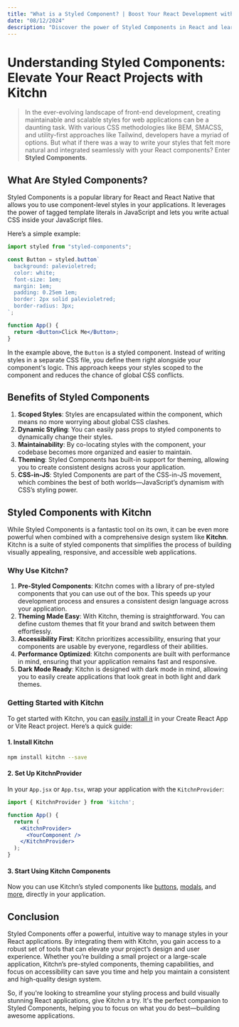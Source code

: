 ```yaml
---
title: "What is a Styled Component? | Boost Your React Development with Kitchn"
date: "08/12/2024"
description: "Discover the power of Styled Components in React and learn how Kitchn's pre-styled components and theming capabilities can streamline your development process. Build responsive, accessible, and visually stunning applications with ease."
---
```


# Understanding Styled Components: Elevate Your React Projects with Kitchn

> In the ever-evolving landscape of front-end development, creating maintainable and scalable styles for web applications can be a daunting task. With various CSS methodologies like BEM, SMACSS, and utility-first approaches like Tailwind, developers have a myriad of options. But what if there was a way to write your styles that felt more natural and integrated seamlessly with your React components? Enter **Styled Components**.

## What Are Styled Components?

Styled Components is a popular library for React and React Native that allows you to use component-level styles in your applications. It leverages the power of tagged template literals in JavaScript and lets you write actual CSS inside your JavaScript files.

Here’s a simple example:

```jsx
import styled from "styled-components";

const Button = styled.button`
  background: palevioletred;
  color: white;
  font-size: 1em;
  margin: 1em;
  padding: 0.25em 1em;
  border: 2px solid palevioletred;
  border-radius: 3px;
`;

function App() {
  return <Button>Click Me</Button>;
}
```

In the example above, the `Button` is a styled component. Instead of writing styles in a separate CSS file, you define them right alongside your component's logic. This approach keeps your styles scoped to the component and reduces the chance of global CSS conflicts.

## Benefits of Styled Components

1. **Scoped Styles**: Styles are encapsulated within the component, which means no more worrying about global CSS clashes.
2. **Dynamic Styling**: You can easily pass props to styled components to dynamically change their styles.
3. **Maintainability**: By co-locating styles with the component, your codebase becomes more organized and easier to maintain.
4. **Theming**: Styled Components has built-in support for theming, allowing you to create consistent designs across your application.
5. **CSS-in-JS**: Styled Components are part of the CSS-in-JS movement, which combines the best of both worlds—JavaScript’s dynamism with CSS’s styling power.

## Styled Components with Kitchn

While Styled Components is a fantastic tool on its own, it can be even more powerful when combined with a comprehensive design system like **Kitchn**. Kitchn is a suite of styled components that simplifies the process of building visually appealing, responsive, and accessible web applications.

### Why Use Kitchn?

1. **Pre-Styled Components**: Kitchn comes with a library of pre-styled components that you can use out of the box. This speeds up your development process and ensures a consistent design language across your application.
2. **Theming Made Easy**: With Kitchn, theming is straightforward. You can define custom themes that fit your brand and switch between them effortlessly.
3. **Accessibility First**: Kitchn prioritizes accessibility, ensuring that your components are usable by everyone, regardless of their abilities.
4. **Performance Optimized**: Kitchn components are built with performance in mind, ensuring that your application remains fast and responsive.
5. **Dark Mode Ready**: Kitchn is designed with dark mode in mind, allowing you to easily create applications that look great in both light and dark themes.

### Getting Started with Kitchn

To get started with Kitchn, you can [easily install it](/docs/installation) in your Create React App or Vite React project. Here’s a quick guide:

#### 1. Install Kitchn

```bash npm2yarn
npm install kitchn --save
```

#### 2. Set Up KitchnProvider

In your `App.jsx` or `App.tsx`, wrap your application with the `KitchnProvider`:

```jsx
import { KitchnProvider } from 'kitchn';

function App() {
  return (
    <KitchnProvider>
      <YourComponent />
    </KitchnProvider>
  );
}
```

#### 3. Start Using Kitchn Components

Now you can use Kitchn’s styled components like [buttons](/docs/components/button), [modals](/docs/components/modal), and [more](/docs/components), directly in your application.

## Conclusion

Styled Components offer a powerful, intuitive way to manage styles in your React applications. By integrating them with Kitchn, you gain access to a robust set of tools that can elevate your project’s design and user experience. Whether you’re building a small project or a large-scale application, Kitchn’s pre-styled components, theming capabilities, and focus on accessibility can save you time and help you maintain a consistent and high-quality design system.

So, if you're looking to streamline your styling process and build visually stunning React applications, give Kitchn a try. It's the perfect companion to Styled Components, helping you to focus on what you do best—building awesome applications.
